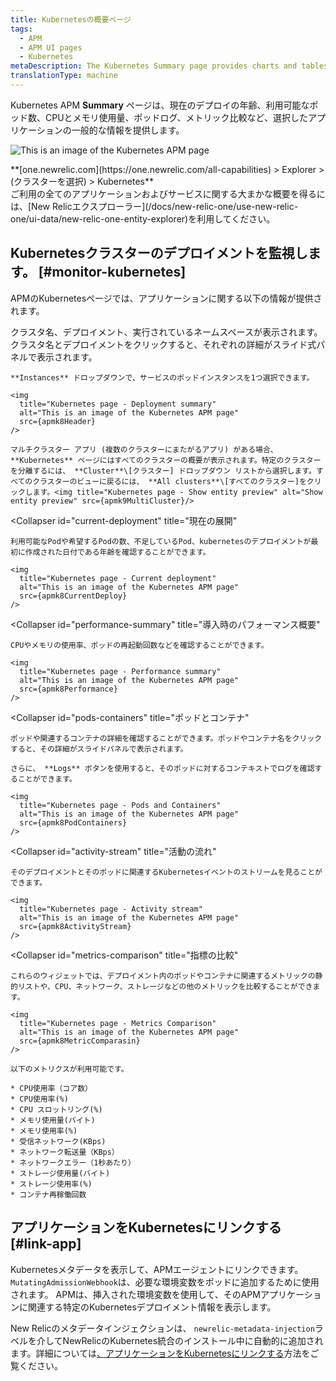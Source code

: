 ```yaml
---
title: Kubernetesの概要ページ
tags:
  - APM
  - APM UI pages
  - Kubernetes
metaDescription: The Kubernetes Summary page provides charts and tables that you can drill down into details about your selected app's performance.
translationType: machine
---
```










Kubernetes APM **Summary** ページは、現在のデプロイの年齢、利用可能なポッド数、CPUとメモリ使用量、ポッドログ、メトリック比較など、選択したアプリケーションの一般的な情報を提供します。

<img
  title="Kubernetes page"
  alt="This is an image of the Kubernetes APM page"
  src={apmk8ApmUi}
/>

<figcaption>
  **[one.newrelic.com](https://one.newrelic.com/all-capabilities) > Explorer > (クラスターを選択) > Kubernetes**
</figcaption>

<Callout variant="tip">
  ご利用の全てのアプリケーションおよびサービスに関する大まかな概要を得るには、[New Relicエクスプローラー](/docs/new-relic-one/use-new-relic-one/ui-data/new-relic-one-entity-explorer)を利用してください。
</Callout>

## Kubernetesクラスターのデプロイメントを監視します。 [#monitor-kubernetes]

APMのKubernetesページでは、アプリケーションに関する以下の情報が提供されます。

<CollapserGroup>
  <Collapser
    id="deployment-summary"
    title="展開の概要"
  >
    クラスタ名、デプロイメント、実行されているネームスペースが表示されます。クラスタ名とデプロイメントをクリックすると、それぞれの詳細がスライド式パネルで表示されます。

    **Instances** ドロップダウンで、サービスのポッドインスタンスを1つ選択できます。

    <img
      title="Kubernetes page - Deployment summary"
      alt="This is an image of the Kubernetes APM page"
      src={apmk8Header}
    />

    マルチクラスター アプリ (複数のクラスターにまたがるアプリ) がある場合、 **Kubernetes** ページにはすべてのクラスターの概要が表示されます。特定のクラスターを分離するには、 **Cluster**\[クラスター] ドロップダウン リストから選択します。すべてのクラスターのビューに戻るには、 **All clusters**\[すべてのクラスター]をクリックします。<img title="Kubernetes page - Show entity preview" alt="Show entity preview" src={apmk9MultiCluster}/>
  </Collapser>

  <Collapser
    id="current-deployment"
    title="現在の展開"
  >
    利用可能なPodや希望するPodの数、不足しているPod、kubernetesのデプロイメントが最初に作成された日付である年齢を確認することができます。

    <img
      title="Kubernetes page - Current deployment"
      alt="This is an image of the Kubernetes APM page"
      src={apmk8CurrentDeploy}
    />
  </Collapser>

  <Collapser
    id="performance-summary"
    title="導入時のパフォーマンス概要"
  >
    CPUやメモリの使用率、ポッドの再起動回数などを確認することができます。

    <img
      title="Kubernetes page - Performance summary"
      alt="This is an image of the Kubernetes APM page"
      src={apmk8Performance}
    />
  </Collapser>

  <Collapser
    id="pods-containers"
    title="ポッドとコンテナ"
  >
    ポッドや関連するコンテナの詳細を確認することができます。ポッドやコンテナ名をクリックすると、その詳細がスライドパネルで表示されます。

    さらに、 **Logs** ボタンを使用すると、そのポッドに対するコンテキストでログを確認することができます。

    <img
      title="Kubernetes page - Pods and Containers"
      alt="This is an image of the Kubernetes APM page"
      src={apmk8PodContainers}
    />
  </Collapser>

  <Collapser
    id="activity-stream"
    title="活動の流れ"
  >
    そのデプロイメントとそのポッドに関連するKubernetesイベントのストリームを見ることができます。

    <img
      title="Kubernetes page - Activity stream"
      alt="This is an image of the Kubernetes APM page"
      src={apmk8ActivityStream}
    />
  </Collapser>

  <Collapser
    id="metrics-comparison"
    title="指標の比較"
  >
    これらのウィジェットでは、デプロイメント内のポッドやコンテナに関連するメトリックの静的リストや、CPU、ネットワーク、ストレージなどの他のメトリックを比較することができます。

    <img
      title="Kubernetes page - Metrics Comparison"
      alt="This is an image of the Kubernetes APM page"
      src={apmk8MetricComparasin}
    />

    以下のメトリクスが利用可能です。

    * CPU使用率（コア数）
    * CPU使用率(%)
    * CPU スロットリング(%)
    * メモリ使用量(バイト)
    * メモリ使用率(%)
    * 受信ネットワーク(KBps)
    * ネットワーク転送量（KBps）
    * ネットワークエラー（1秒あたり）
    * ストレージ使用量(バイト)
    * ストレージ使用率(%)
    * コンテナ再稼働回数
  </Collapser>
</CollapserGroup>

## アプリケーションをKubernetesにリンクする [#link-app]

Kubernetesメタデータを表示して、APMエージェントにリンクできます。 `MutatingAdmissionWebhook`は、必要な環境変数をポッドに追加するために使用されます。 APMは、挿入された環境変数を使用して、そのAPMアプリケーションに関連する特定のKubernetesデプロイメント情報を表示します。

New Relicのメタデータインジェクションは、 `newrelic-metadata-injection`ラベルを介してNewRelicのKubernetes統合のインストール中に自動的に追加されます。詳細については[、アプリケーションをKubernetesにリンクする](/docs/kubernetes-pixie/kubernetes-integration/advanced-configuration/link-your-applications-kubernetes/)方法をご覧ください。